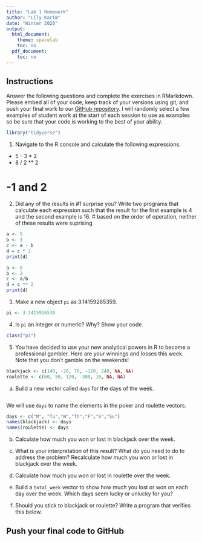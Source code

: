 ```yaml
---
title: "Lab 1 Homework"
author: "Lily Karim"
date: "Winter 2020"
output:
  html_document:
    theme: spacelab
    toc: no
  pdf_document:
    toc: no
---
```


## Instructions
Answer the following questions and complete the exercises in RMarkdown. Please embed all of your code, keep track of your versions using git, and push your final work to our [GitHub repository](https://github.com/FRS417-DataScienceBiologists). I will randomly select a few examples of student work at the start of each session to use as examples so be sure that your code is working to the best of your ability.  
```r
library("tidyverse")
```

1. Navigate to the R console and calculate the following expressions.  
  + 5 - 3 * 2  
  + 8 / 2 ** 2  

# -1 and 2

2. Did any of the results in #1 surprise you? Write two programs that calculate each expression such that the result for the first example is 4 and the second example is 16.
# based on the order of operation, neither of these results were suprising 
```r
a <- 5
b <- 3
c <- a - b
d = c * 2
print(d)
```

```r
a <- 8
b <- 2
c <- a/b
d = c ** 2
print(d)
```

3. Make a new object `pi` as 3.14159265359.  
```r
pi <- 3.1415926539
```

4. Is `pi` an integer or numeric? Why? Show your code.  
```r
class("pi")
```

5. You have decided to use your new analytical powers in R to become a professional gambler. Here are your winnings and losses this week. Note that you don't gamble on the weekends!  
```r
blackjack <- c(140, -20, 70, -120, 240, NA, NA)
roulette <- c(60, 50, 120, -300, 10, NA, NA)
```

a. Build a new vector called `days` for the days of the week. 
```r

```


We will use `days` to name the elements in the poker and roulette vectors.
```r
days <- c("M", "Tu","W","Th","F","S","Su")
names(blackjack) <- days
names(roulette) <- days
```

b. Calculate how much you won or lost in blackjack over the week.  


c. What is your interpretation of this result? What do you need to do to address the problem? Recalculate how much you won or lost in blackjack over the week.  


d. Calculate how much you won or lost in roulette over the week.  


e. Build a `total_week` vector to show how much you lost or won on each day over the week. Which days seem lucky or unlucky for you?


f. Should you stick to blackjack or roulette? Write a program that verifies this below.  

## Push your final code to GitHub
